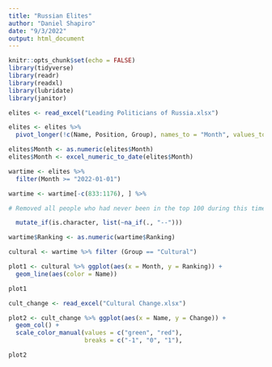 ```yaml
---
title: "Russian Elites"
author: "Daniel Shapiro"
date: "9/3/2022"
output: html_document
---
```


```r
knitr::opts_chunk$set(echo = FALSE)
library(tidyverse)
library(readr)
library(readxl)
library(lubridate)
library(janitor)
```

```r
elites <- read_excel("Leading Politicians of Russia.xlsx")

elites <- elites %>% 
  pivot_longer(!c(Name, Position, Group), names_to = "Month", values_to = "Ranking")

elites$Month <- as.numeric(elites$Month)
elites$Month <- excel_numeric_to_date(elites$Month)
```

```r
wartime <- elites %>%
  filter(Month >= "2022-01-01")

wartime <- wartime[-c(833:1176), ] %>%

# Removed all people who had never been in the top 100 during this time period.

  mutate_if(is.character, list(~na_if(., "--")))

wartime$Ranking <- as.numeric(wartime$Ranking)
```

```r
cultural <- wartime %>% filter (Group == "Cultural")

plot1 <- cultural %>% ggplot(aes(x = Month, y = Ranking)) +
  geom_line(aes(color = Name))

plot1
```

```r
cult_change <- read_excel("Cultural Change.xlsx")

plot2 <- cult_change %>% ggplot(aes(x = Name, y = Change)) +
  geom_col() +
  scale_color_manual(values = c("green", "red"),
                     breaks = c("-1", "0", "1"),

plot2
```